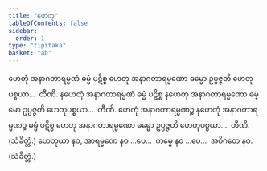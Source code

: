 ```yaml
---
title: "ဟေတု"
tableOfContents: false
sidebar:
  order: 1
type: "tipitaka"
basket: "ab"
---
```



<DynamicBreadcrumb />

<Division number="493">

<Paragraph number="1095">
ဟေတုံ အနာဂတာရမ္မဏံ ဓမ္မံ ပဋိစ္စ ဟေတု အနာဂတာရမ္မဏော ဓမ္မော ဥပ္ပဇ္ဇတိ ဟေတုပစ္စယာ…  တီဏိ.
</Paragraph>

<Paragraph number="1096">
နဟေတုံ အနာဂတာရမ္မဏံ ဓမ္မံ ပဋိစ္စ နဟေတု အနာဂတာရမ္မဏော ဓမ္မော ဥပ္ပဇ္ဇတိ ဟေတုပစ္စယာ…  တီဏိ.
</Paragraph>

<Paragraph number="1097">
ဟေတုံ အနာဂတာရမ္မဏဉ္စ နဟေတုံ အနာဂတာရမ္မဏဉ္စ ဓမ္မံ ပဋိစ္စ ဟေတု အနာဂတာရမ္မဏော ဓမ္မော ဥပ္ပဇ္ဇတိ ဟေတုပစ္စယာ…  တီဏိ. (သံခိတ္တံ.)
</Paragraph>

</Division>
<Division number="494">

<Paragraph number="1098">
ဟေတုယာ နဝ, အာရမ္မဏေ နဝ …ပေ…  ကမ္မေ နဝ …ပေ…  အဝိဂတေ နဝ. (သံခိတ္တံ.)
</Paragraph>
</Division>